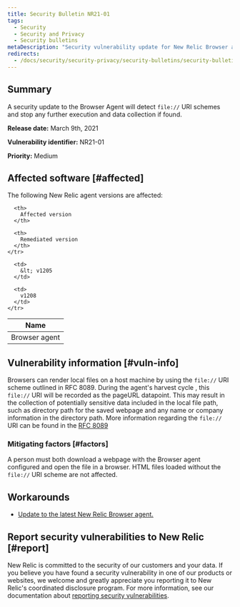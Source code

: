 ```yaml
---
title: Security Bulletin NR21-01
tags:
  - Security
  - Security and Privacy
  - Security bulletins
metaDescription: "Security vulnerability update for New Relic Browser agent, March 09, 2021"
redirects:
  - /docs/security/security-privacy/security-bulletins/security-bulletin-nr21-01
---
```


## Summary

A security update to the Browser Agent will detect `file://` URI schemes and stop any further execution and data collection if found. 

**Release date:** March 9th, 2021

**Vulnerability identifier:** NR21-01

**Priority:** Medium

## Affected software [#affected]

The following New Relic agent versions are affected:

<table>
  <thead>
    <tr>
      <th>
        Name
      </th>

      <th>
        Affected version
      </th>

      <th>
        Remediated version
      </th>
    </tr>
  </thead>

  <tbody>
    <tr>
      <td>
        Browser agent
      </td>

      <td>
        &lt; v1205
      </td>

      <td>
        v1208
      </td>
    </tr>
  </tbody>
</table>

## Vulnerability information [#vuln-info]

Browsers can render local files on a host machine by using the `file://` URI scheme outlined in RFC 8089. During the agent's harvest cycle , this `file://` URI will be recorded as the pageURL datapoint. This may result in the collection of potentially sensitive data included in the local file path, such as directory path for the saved webpage and any name or company information in the directory path. More information regarding the `file://` URI can be found in the [RFC 8089](https://tools.ietf.org/html/rfc8089)

### Mitigating factors [#factors]

A person must both download a webpage with the Browser agent configured and open the file in a browser. HTML files loaded without the `file://` URI scheme are not affected.

## Workarounds

* [Update to the latest New Relic Browser agent.](/docs/browser/new-relic-browser/installation/update-browser-agent)

## Report security vulnerabilities to New Relic [#report]

New Relic is committed to the security of our customers and your data. If you believe you have found a security vulnerability in one of our products or websites, we welcome and greatly appreciate you reporting it to New Relic's coordinated disclosure program. For more information, see our documentation about [reporting security vulnerabilities](/docs/security/new-relic-security/data-privacy/reporting-security-vulnerabilities).
